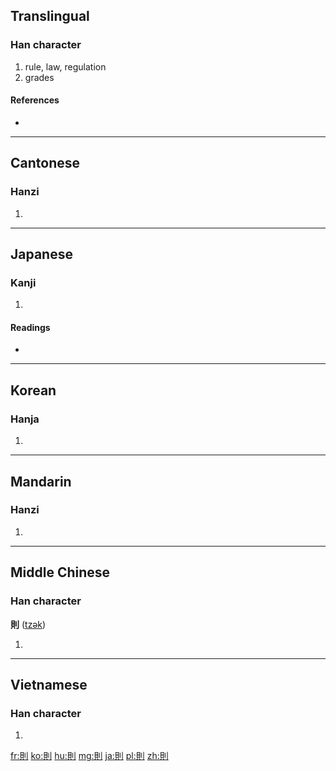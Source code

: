 {{also|则}}
==Translingual==

===Han character===
{{Han char|rn=18|rad=刀|as=07|sn=9|four=6280<sub>0</sub>|canj=月金中弓 (BCLN)}}

# rule, law, regulation
# grades

====References====
* {{Han ref|kx=0139.310|dkj=01994|dj=0317.080|hdz=10340.060|uh=5247|ud=21063|bh=AB68|bd=43880}}

----

==Cantonese==

===Hanzi===
{{yue-hanzi|jyut=|y=jak1|sim=则}}

# {{defn|Cantonese|sort=刀07}}

----

==Japanese==

===Kanji===
{{ja-kanji|grade=5|rs=刀07}}

# {{defn|Japanese|sort=刀07}}

====Readings====
* {{ja-readings|on=[[そく]] (soku)|kun=[[のり]] (nori), [[のっとる]] (nottoru), [[すなわち]] (sunawachi)}}

----

==Korean==

===Hanja===
{{ko-hanja|hangeul=[[칙]], [[측]]|rv=chik, cheuk|mr=ch'ik, ch'ŭk}}

# {{defn|Korean|sort=刀07}}

----

==Mandarin==

===Hanzi===
{{cmn-hanzi|sim=则|pin=[[zé]] ([[ze2]])|wg=tse<sup>2</sup>}}

# {{defn|Mandarin|sort=刀07}}

----

==Middle Chinese==

===Han character===
'''則''' ([[tzək]])

# {{defn|Middle Chinese|sort=刀07}}

----

==Vietnamese==

===Han character===
{{vi-hantu|[[tắc]]|rs=刀07}}

# {{defn|Vietnamese|sort=刀07}}

[[fr:則]]
[[ko:則]]
[[hu:則]]
[[mg:則]]
[[ja:則]]
[[pl:則]]
[[zh:則]]